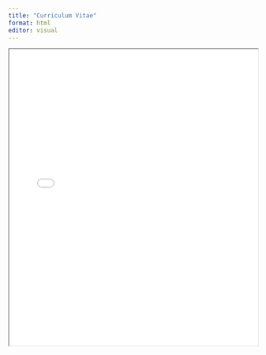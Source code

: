 ```yaml
---
title: "Curriculum Vitae"
format: html
editor: visual
---
```


<iframe src="Harmony_Nguyen_CV_09072024.pdf" width="100%" height="600px">

</iframe>
